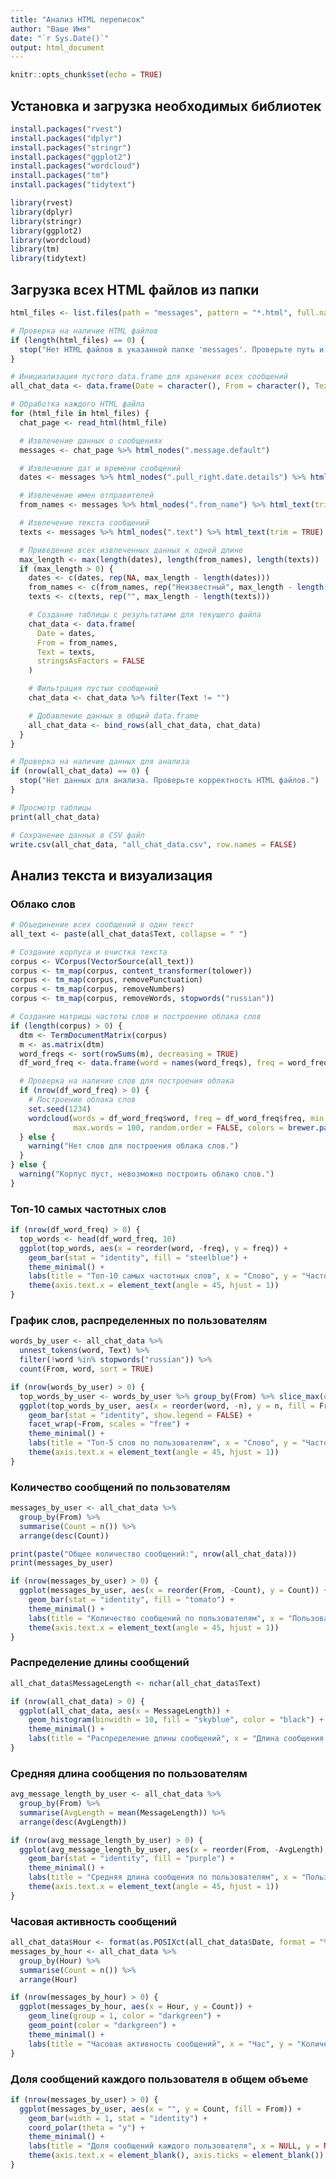 ```yaml
---
title: "Анализ HTML переписок"
author: "Ваше Имя"
date: "`r Sys.Date()`"
output: html_document
---
```


```r
knitr::opts_chunk$set(echo = TRUE)
```

## Установка и загрузка необходимых библиотек

```r
install.packages("rvest")
install.packages("dplyr")
install.packages("stringr")
install.packages("ggplot2")
install.packages("wordcloud")
install.packages("tm")
install.packages("tidytext")

library(rvest)
library(dplyr)
library(stringr)
library(ggplot2)
library(wordcloud)
library(tm)
library(tidytext)
```

## Загрузка всех HTML файлов из папки

```r
html_files <- list.files(path = "messages", pattern = "*.html", full.names = TRUE)

# Проверка на наличие HTML файлов
if (length(html_files) == 0) {
  stop("Нет HTML файлов в указанной папке 'messages'. Проверьте путь и наличие файлов.")
}

# Инициализация пустого data.frame для хранения всех сообщений
all_chat_data <- data.frame(Date = character(), From = character(), Text = character(), stringsAsFactors = FALSE)

# Обработка каждого HTML файла
for (html_file in html_files) {
  chat_page <- read_html(html_file)

  # Извлечение данных о сообщениях
  messages <- chat_page %>% html_nodes(".message.default")

  # Извлечение дат и времени сообщений
  dates <- messages %>% html_nodes(".pull_right.date.details") %>% html_attr("title")

  # Извлечение имен отправителей
  from_names <- messages %>% html_nodes(".from_name") %>% html_text(trim = TRUE)

  # Извлечение текста сообщений
  texts <- messages %>% html_nodes(".text") %>% html_text(trim = TRUE)

  # Приведение всех извлеченных данных к одной длине
  max_length <- max(length(dates), length(from_names), length(texts))
  if (max_length > 0) {
    dates <- c(dates, rep(NA, max_length - length(dates)))
    from_names <- c(from_names, rep("Неизвестный", max_length - length(from_names)))
    texts <- c(texts, rep("", max_length - length(texts)))

    # Создание таблицы с результатами для текущего файла
    chat_data <- data.frame(
      Date = dates,
      From = from_names,
      Text = texts,
      stringsAsFactors = FALSE
    )

    # Фильтрация пустых сообщений
    chat_data <- chat_data %>% filter(Text != "")

    # Добавление данных в общий data.frame
    all_chat_data <- bind_rows(all_chat_data, chat_data)
  }
}

# Проверка на наличие данных для анализа
if (nrow(all_chat_data) == 0) {
  stop("Нет данных для анализа. Проверьте корректность HTML файлов.")
}

# Просмотр таблицы
print(all_chat_data)

# Сохранение данных в CSV файл
write.csv(all_chat_data, "all_chat_data.csv", row.names = FALSE)
```

## Анализ текста и визуализация

### Облако слов

```r
# Объединение всех сообщений в один текст
all_text <- paste(all_chat_data$Text, collapse = " ")

# Создание корпуса и очистка текста
corpus <- VCorpus(VectorSource(all_text))
corpus <- tm_map(corpus, content_transformer(tolower))
corpus <- tm_map(corpus, removePunctuation)
corpus <- tm_map(corpus, removeNumbers)
corpus <- tm_map(corpus, removeWords, stopwords("russian"))

# Создание матрицы частоты слов и построение облака слов
if (length(corpus) > 0) {
  dtm <- TermDocumentMatrix(corpus)
  m <- as.matrix(dtm)
  word_freqs <- sort(rowSums(m), decreasing = TRUE)
  df_word_freq <- data.frame(word = names(word_freqs), freq = word_freqs)

  # Проверка на наличие слов для построения облака
  if (nrow(df_word_freq) > 0) {
    # Построение облака слов
    set.seed(1234)
    wordcloud(words = df_word_freq$word, freq = df_word_freq$freq, min.freq = 2,
              max.words = 100, random.order = FALSE, colors = brewer.pal(8, "Dark2"))
  } else {
    warning("Нет слов для построения облака слов.")
  }
} else {
  warning("Корпус пуст, невозможно построить облако слов.")
}
```

### Топ-10 самых частотных слов

```r
if (nrow(df_word_freq) > 0) {
  top_words <- head(df_word_freq, 10)
  ggplot(top_words, aes(x = reorder(word, -freq), y = freq)) +
    geom_bar(stat = "identity", fill = "steelblue") +
    theme_minimal() +
    labs(title = "Топ-10 самых частотных слов", x = "Слово", y = "Частота") +
    theme(axis.text.x = element_text(angle = 45, hjust = 1))
}
```

### График слов, распределенных по пользователям

```r
words_by_user <- all_chat_data %>%
  unnest_tokens(word, Text) %>%
  filter(!word %in% stopwords("russian")) %>%
  count(From, word, sort = TRUE)

if (nrow(words_by_user) > 0) {
  top_words_by_user <- words_by_user %>% group_by(From) %>% slice_max(order_by = n, n = 5)
  ggplot(top_words_by_user, aes(x = reorder(word, -n), y = n, fill = From)) +
    geom_bar(stat = "identity", show.legend = FALSE) +
    facet_wrap(~From, scales = "free") +
    theme_minimal() +
    labs(title = "Топ-5 слов по пользователям", x = "Слово", y = "Частота") +
    theme(axis.text.x = element_text(angle = 45, hjust = 1))
}
```

### Количество сообщений по пользователям

```r
messages_by_user <- all_chat_data %>%
  group_by(From) %>%
  summarise(Count = n()) %>%
  arrange(desc(Count))

print(paste("Общее количество сообщений:", nrow(all_chat_data)))
print(messages_by_user)

if (nrow(messages_by_user) > 0) {
  ggplot(messages_by_user, aes(x = reorder(From, -Count), y = Count)) +
    geom_bar(stat = "identity", fill = "tomato") +
    theme_minimal() +
    labs(title = "Количество сообщений по пользователям", x = "Пользователь", y = "Количество сообщений") +
    theme(axis.text.x = element_text(angle = 45, hjust = 1))
}
```

### Распределение длины сообщений

```r
all_chat_data$MessageLength <- nchar(all_chat_data$Text)

if (nrow(all_chat_data) > 0) {
  ggplot(all_chat_data, aes(x = MessageLength)) +
    geom_histogram(binwidth = 10, fill = "skyblue", color = "black") +
    theme_minimal() +
    labs(title = "Распределение длины сообщений", x = "Длина сообщения (символы)", y = "Количество сообщений")
}
```

### Средняя длина сообщения по пользователям

```r
avg_message_length_by_user <- all_chat_data %>%
  group_by(From) %>%
  summarise(AvgLength = mean(MessageLength)) %>%
  arrange(desc(AvgLength))

if (nrow(avg_message_length_by_user) > 0) {
  ggplot(avg_message_length_by_user, aes(x = reorder(From, -AvgLength), y = AvgLength)) +
    geom_bar(stat = "identity", fill = "purple") +
    theme_minimal() +
    labs(title = "Средняя длина сообщения по пользователям", x = "Пользователь", y = "Средняя длина сообщения") +
    theme(axis.text.x = element_text(angle = 45, hjust = 1))
}
```

### Часовая активность сообщений

```r
all_chat_data$Hour <- format(as.POSIXct(all_chat_data$Date, format = "%d.%m.%Y %H:%M:%S"), "%H")
messages_by_hour <- all_chat_data %>%
  group_by(Hour) %>%
  summarise(Count = n()) %>%
  arrange(Hour)

if (nrow(messages_by_hour) > 0) {
  ggplot(messages_by_hour, aes(x = Hour, y = Count)) +
    geom_line(group = 1, color = "darkgreen") +
    geom_point(color = "darkgreen") +
    theme_minimal() +
    labs(title = "Часовая активность сообщений", x = "Час", y = "Количество сообщений")
}
```

### Доля сообщений каждого пользователя в общем объеме

```r
if (nrow(messages_by_user) > 0) {
  ggplot(messages_by_user, aes(x = "", y = Count, fill = From)) +
    geom_bar(width = 1, stat = "identity") +
    coord_polar(theta = "y") +
    theme_minimal() +
    labs(title = "Доля сообщений каждого пользователя", x = NULL, y = NULL) +
    theme(axis.text.x = element_blank(), axis.ticks = element_blank())
}
```
